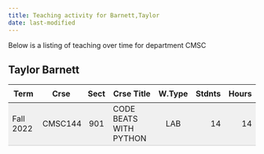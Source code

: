 ```yaml
---
title: Teaching activity for Barnett,Taylor
date: last-modified
---
```


Below is a listing of teaching over time for department CMSC


## Taylor Barnett

<style type="text/css">
#T_06d7c table {
  width: 100%;
  border-collapse: collapse;
}
#T_06d7c th {
  text-align: center;
  padding: 8px;
}
#T_06d7c td:nth-child(1) {
  padding-right: 10px;
  text-align: left;
}
#T_06d7c td:nth-child(2) {
  padding-right: 5px;
  text-align: left;
}
#T_06d7c  td:nth-child(4) {
  padding-right: 5px;
  text-align: left;
}
#T_06d7c td:nth-child(3) {
  text-align: center;
}
#T_06d7c  td:nth-child(5) {
  text-align: center;
}
#T_06d7c td:nth-child(6) {
  text-align: right;
}
#T_06d7c  td:nth-child(7) {
  text-align: right;
}
#T_06d7c_row0_col0, #T_06d7c_row0_col1, #T_06d7c_row0_col2, #T_06d7c_row0_col3, #T_06d7c_row0_col4, #T_06d7c_row0_col5, #T_06d7c_row0_col6 {
  background-color: #f0f0f0;
  border-bottom: 1px solid #ccc;
}
</style>
<table id="T_06d7c">
  <thead>
    <tr>
      <th id="T_06d7c_level0_col0" class="col_heading level0 col0" >Term</th>
      <th id="T_06d7c_level0_col1" class="col_heading level0 col1" >Crse</th>
      <th id="T_06d7c_level0_col2" class="col_heading level0 col2" >Sect</th>
      <th id="T_06d7c_level0_col3" class="col_heading level0 col3" >Crse Title</th>
      <th id="T_06d7c_level0_col4" class="col_heading level0 col4" >W.Type</th>
      <th id="T_06d7c_level0_col5" class="col_heading level0 col5" >Stdnts</th>
      <th id="T_06d7c_level0_col6" class="col_heading level0 col6" >Hours</th>
    </tr>
  </thead>
  <tbody>
    <tr>
      <td id="T_06d7c_row0_col0" class="data row0 col0" >Fall 2022</td>
      <td id="T_06d7c_row0_col1" class="data row0 col1" >CMSC144</td>
      <td id="T_06d7c_row0_col2" class="data row0 col2" >901</td>
      <td id="T_06d7c_row0_col3" class="data row0 col3" >CODE BEATS WITH PYTHON</td>
      <td id="T_06d7c_row0_col4" class="data row0 col4" >LAB</td>
      <td id="T_06d7c_row0_col5" class="data row0 col5" >14</td>
      <td id="T_06d7c_row0_col6" class="data row0 col6" >14</td>
    </tr>
  </tbody>
</table>


